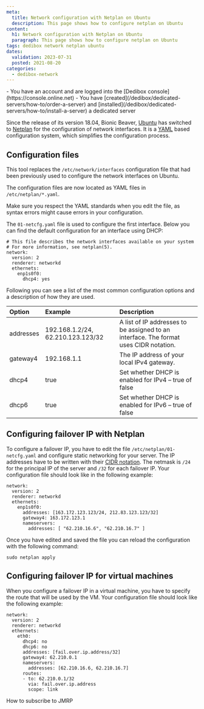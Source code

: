 ```yaml
---
meta:
  title: Network configuration with Netplan on Ubuntu
  description: This page shows how to configure netplan on Ubuntu
content:
  h1: Network configuration with Netplan on Ubuntu
  paragraph: This page shows how to configure netplan on Ubuntu
tags: dedibox network netplan ubuntu
dates:
  validation: 2023-07-31
  posted: 2021-08-20
categories:
  - dedibox-network
---
```


<Message type="requirement">
  - You have an account and are logged into the [Dedibox console](https://console.online.net)
  - You have [created](/dedibox/dedicated-servers/how-to/order-a-server) and [installed](/dedibox/dedicated-servers/how-to/install-a-server) a dedicated server
</Message>


Since the release of its version 18.04, Bionic Beaver, [Ubuntu](http://www.ubuntu.org) has switched to [Netplan](http://netplan.io) for the configuration of network interfaces. It is a [YAML](https://yaml.org/spec/1.2/spec.html) based configuration system, which simplifies the configuration process.

## Configuration files

This tool replaces the `/etc/network/interfaces` configuration file that had been previously used to configure the network interfaces on Ubuntu.

The configuration files are now located as YAML files in `/etc/netplan/*.yaml`.


<Message type="important">
  Make sure you respect the YAML standards when you edit the file, as syntax errors might cause errors in your configuration.
</Message>


The `01-netcfg.yaml` file is used to configure the first interface. Below you can find the default configuration for an interface using DHCP:

```
# This file describes the network interfaces available on your system
# For more information, see netplan(5).
network:
  version: 2
  renderer: networkd
  ethernets:
    enp1s0f0:
      dhcp4: yes
```


Following you can see a list of the most common configuration options and a description of how they are used.

|  Option  | Example | Description |
| :--------  | :-------- | :---------- |
| addresses| 192.168.1.2/24, 62.210.123.123/32 | A list of IP addresses to be assigned to an interface. The format uses CIDR notation.        |
| gateway4    | 192.168.1.1     | The IP address of your local IPv4 gateway.        |
| dhcp4    | true     | Set whether DHCP is enabled for IPv4 – true of false        |
| dhcp6    | true     | Set whether DHCP is enabled for IPv6 – true of false        |


## Configuring failover IP with Netplan

To configure a failover IP, you have to edit the file `/etc/netplan/01-netcfg.yaml` and configure static networking for your server. The IP addresses have to be written with their [CIDR notation](https://en.wikipedia.org/wiki/Classless_Inter-Domain_Routing#CIDR_notation). The netmask is `/24` for the principal IP of the server and `/32` for each failover IP. Your configuration file should look like in the following example: 

```
network:
  version: 2
  renderer: networkd
  ethernets:
    enp1s0f0:
      addresses: [163.172.123.123/24, 212.83.123.123/32]
      gateway4: 163.172.123.1
      nameservers:
        addresses: [ "62.210.16.6", "62.210.16.7" ]
```

Once you have edited and saved the file you can reload the configuration with the following command:

```
sudo netplan apply
```

## Configuring failover IP for virtual machines

When you configure a failover IP in a virtual machine, you have to specify the route that will be used by the VM. Your configuration file should look like the following example:

```
network:
  version: 2
  renderer: networkd
  ethernets:
    eth0:
      dhcp4: no
      dhcp6: no
      addresses: [fail.over.ip.address/32]
      gateway4: 62.210.0.1
      nameservers:
        addresses: [62.210.16.6, 62.210.16.7]
      routes:
      - to: 62.210.0.1/32
        via: fail.over.ip.address
        scope: link
```


<Navigation title="See Also">
  <NextButton to="/dedibox-network/network/how-to/subscribe-to-jmrp/">How to subscribe to JMRP</NextButton>
</Navigation>